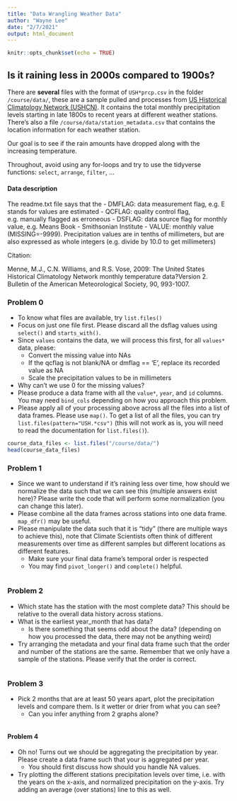 ```yaml
---
title: "Data Wrangling Weather Data"
author: "Wayne Lee"
date: "2/7/2021"
output: html_document
---
```


```r
knitr::opts_chunk$set(echo = TRUE)
```

## Is it raining less in 2000s compared to 1900s?

There are **several** files with the format of `USH*prcp.csv` in the folder `/course/data/`, these are a sample pulled and processes from [US Historical Climatology Network (USHCN)](https://www.ncdc.noaa.gov/ushcn/introduction). It contains the total monthly precipitation levels starting in late 1800s to recent years at different weather stations. There's also a file `/course/data/station_metadata.csv` that contains the location information for each weather station.

Our goal is to see if the rain amounts have dropped along with the increasing temperature.

Throughout, avoid using any for-loops and try to use the tidyverse functions: `select`, `arrange`, `filter`, ...

#### Data description
The readme.txt file says that the 
- DMFLAG: data measurement flag, e.g. E stands for values are estimated
- QCFLAG: quality control flag, e.g. manually flagged as erroneous
- DSFLAG: data source flag for monthly value, e.g. Means Book - 
  Smithsonian Institute
- VALUE: monthly value (MISSING=-9999). 
  Precipitation values are in tenths of millimeters, but are
  also expressed as whole integers (e.g. divide by 10.0 to 
  get millimeters)

Citation:

Menne, M.J., C.N. Williams, and R.S. Vose, 2009:  The United States Historical Climatology Network monthly temperature data?Version 2.  Bulletin of the American Meteorological Society, 90, 993-1007.

### Problem 0

- To know what files are available, try `list.files()`
- Focus on just one file first. Please discard all the dsflag values using `select()` and `starts_with()`.
- Since `values` contains the data, we will process this first, for all `values*` data, please:
  - Convert the missing value into NAs
  - If the qcflag is not blank/NA or dmflag == 'E', replace its recorded
    value as NA
  - Scale the precipitation values to be in millimeters
- Why can't we use 0 for the missing values?
- Please produce a data frame with all the `value*`, `year`, and `id` columns. You may need `bind_cols` depending on how you approach this problem.
- Please apply all of your processing above across all the files into a list of data frames. Please use `map()`. To get a list of all the files, you can try `list.files(pattern="USH.*csv")` (this will not work as is, you will need to read the documentation for `list.files()`).

```r
course_data_files <- list.files("/course/data/")
head(course_data_files)

```


### Problem 1

- Since we want to understand if it's raining less over time, how should we normalize the data such that we can see this (multiple answers exist here)? Please write the code that will perform some normalization (you can change this later).
- Please combine all the data frames across stations into one data frame. `map_dfr()` may be useful.
- Please manipulate the data such that it is "tidy" (there are multiple ways to achieve this), note that Climate Scientists often think of different measurements over time as different samples but different locations as different features.
  - Make sure your final data frame's temporal order is respected
  - You may find `pivot_longer()` and `complete()` helpful.
  
```r


```


### Problem 2

- Which state has the station with the most complete data? This should be relative to the overall data history across stations.
- What is the earliest year_month that has data?
  - Is there something that seems odd about the data? (depending
    on how you processed the data, there may not be anything weird)
- Try arranging the metadata and your final data frame such that the order and number of the stations are the same. Remember that we only have a sample of the stations. Please verify that the order is correct.

```r


```

### Problem 3

- Pick 2 months that are at least 50 years apart, plot the precipitation levels and compare them.
  Is it wetter or drier from what you can see?
  - Can you infer anything from 2 graphs alone?
  
```r

```
  
#### Problem 4

- Oh no! Turns out we should be aggregating the precipitation by year. Please create a data frame such that your
  is aggregated per year.
  - You should first discuss how should you handle NA values.
- Try plotting the different stations precipitation levels over time, i.e. with the years on the x-axis, and normalized precipitation on the y-axis. Try adding an average (over stations) line to this as well. 


```r



```